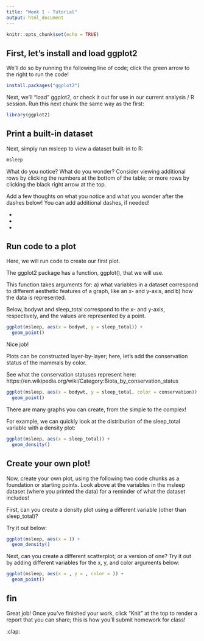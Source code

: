 ```yaml
---
title: "Week 1 - Tutorial"
output: html_document
---
```


```r
knitr::opts_chunk$set(echo = TRUE)
```

## First, let's install and load ggplot2 

We'll do so by running the following line of code; click the green arrow to the
right to run the code!

```r
install.packages("ggplot2")
```

Next, we'll "load" ggplot2, or check it out for use in our current analysis / R 
session. Run this next chunk the same way as the first:

```r
library(ggplot2)
```

## Print a built-in dataset

Next, simply run msleep to view a dataset built-in to R:

```r
msleep
```

What do you notice? What do you wonder? Consider viewing additional rows by clicking
the numbers at the bottom of the table; or more rows by clicking the black right arrow 
at the top.

Add a few thoughts on what you notice and what you wonder after the dashes below!
You can add additional dashes, if needed!

- 
- 
- 

## Run code to a plot

Here, we will run code to create our first plot. 

The ggplot2 package has a function, ggplot(), that we will use.

This function takes arguments for: a) what variables in a dataset correspond to 
different aesthetic features of a graph, like an x- and y-axis, and b) how the data
is represented.

Below, bodywt and sleep_total correspond to the x- and y-axis, respectively, and 
the values are represented by a point.


```r
ggplot(msleep, aes(x = bodywt, y = sleep_total)) +
  geom_point()
```

Nice job!

Plots can be constructed layer-by-layer; here, let's add the conservation status
of the mammals by color.

See what the conservation statuses represent here: 
https://en.wikipedia.org/wiki/Category:Biota_by_conservation_status

```r
ggplot(msleep, aes(x = bodywt, y = sleep_total, color = conservation)) +
  geom_point()
```

There are many graphs you can create, from the simple to the complex!

For example, we can quickly look at the distribution of the sleep_total variable
with a density plot:

```r
ggplot(msleep, aes(x = sleep_total)) +
  geom_density()
```

## Create your own plot!

Now, create your own plot, using the following two code chunks as a foundation or starting 
points. Look above at the variables in the msleep dataset (where you printed the data) for a 
reminder of what the dataset includes!

First, can you create a density plot using a different variable (other than sleep_total)?

Try it out below:

```r
ggplot(msleep, aes(x = )) +
  geom_density()
```

Next, can you create a different scatterplot; or a version of one? Try it out by adding
different variables for the x, y, and color arguments below:

```r
ggplot(msleep, aes(x = , y = , color = )) +
  geom_point()
```

## fin

Great job! Once you've finished your work, click "Knit" at the top to render a 
report that you can share; this is how you'll submit homework for class!

:clap:
